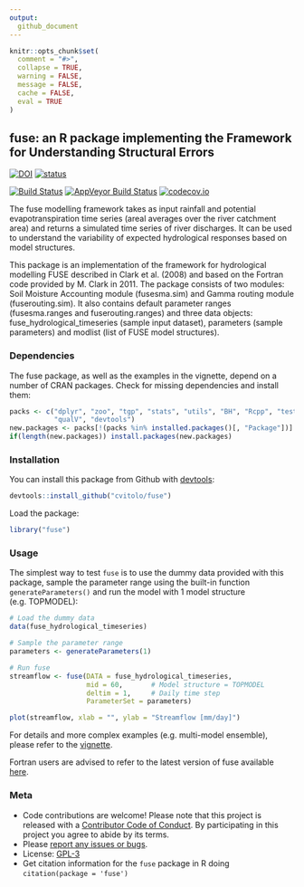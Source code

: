 ```yaml
---
output:
  github_document
---
```

```r
knitr::opts_chunk$set(
  comment = "#>",
  collapse = TRUE,
  warning = FALSE,
  message = FALSE,
  cache = FALSE,
  eval = TRUE
)
```

<!-- Edit the README.Rmd only!!! The README.md is generated automatically from README.Rmd. -->

## fuse: an R package implementing the Framework for Understanding Structural Errors

[![DOI](https://zenodo.org/badge/67341718.svg)](https://zenodo.org/badge/latestdoi/67341718)
[![status](http://joss.theoj.org/papers/392a55daada04a86f95eaa8da134a28d/status.svg)](http://joss.theoj.org/papers/392a55daada04a86f95eaa8da134a28d)

[![Build Status](https://travis-ci.org/cvitolo/fuse.svg)](https://travis-ci.org/cvitolo/fuse.svg?branch=master)
[![AppVeyor Build Status](https://ci.appveyor.com/api/projects/status/github/cvitolo/fuse?branch=master&svg=true)](https://ci.appveyor.com/project/cvitolo/fuse)
[![codecov.io](https://codecov.io/github/cvitolo/fuse/coverage.svg?branch=master)](https://codecov.io/github/cvitolo/fuse?branch=master)

The fuse modelling framework takes as input rainfall and potential evapotranspiration time series (areal averages over the river catchment area) and returns a simulated time series of river discharges. It can be used to understand the variability of expected hydrological responses based on model structures. 

This package is an implementation of the framework for hydrological modelling FUSE described in Clark et al. (2008) and based on the Fortran code provided by M. Clark in 2011. The package consists of two modules: Soil Moisture Accounting module (fusesma.sim) and Gamma routing module (fuserouting.sim). It also contains default parameter ranges (fusesma.ranges and fuserouting.ranges) and three data objects: fuse_hydrological_timeseries (sample input dataset), parameters (sample parameters) and modlist (list of FUSE model structures).

### Dependencies
The fuse package, as well as the examples in the vignette, depend on a number of CRAN packages. Check for missing dependencies and install them:

```r
packs <- c("dplyr", "zoo", "tgp", "stats", "utils", "BH", "Rcpp", "testthat",
           "qualV", "devtools")
new.packages <- packs[!(packs %in% installed.packages()[, "Package"])]
if(length(new.packages)) install.packages(new.packages)
```

### Installation
You can install this package from Github with [devtools](https://github.com/hadley/devtools):
```r
devtools::install_github("cvitolo/fuse")
```

Load the package:
```r
library("fuse")
```

### Usage
The simplest way to test `fuse` is to use the dummy data provided with this package, sample the parameter range using the built-in function `generateParameters()` and run the model with 1 model structure (e.g. TOPMODEL):
```r
# Load the dummy data
data(fuse_hydrological_timeseries)

# Sample the parameter range
parameters <- generateParameters(1)

# Run fuse 
streamflow <- fuse(DATA = fuse_hydrological_timeseries, 
                   mid = 60,       # Model structure = TOPMODEL
                   deltim = 1,     # Daily time step
                   ParameterSet = parameters)

plot(streamflow, xlab = "", ylab = "Streamflow [mm/day]")
```

For details and more complex examples (e.g. multi-model ensemble), please refer to the [vignette](vignettes/fuse_vignette.Rmd). 

Fortran users are advised to refer to the latest version of fuse available [here](https://github.com/naddor/fuse).

### Meta

* Code contributions are welcome! Please note that this project is released with a [Contributor Code of Conduct](CONDUCT.md). By participating in this project you agree to abide by its terms.
* Please [report any issues or bugs](https://github.com/cvitolo/fuse/issues).
* License: [GPL-3](https://opensource.org/licenses/GPL-3.0)
* Get citation information for the `fuse` package in R doing `citation(package = 'fuse')`
